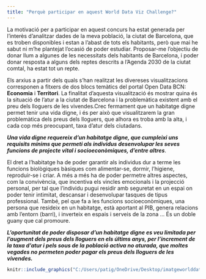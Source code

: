 ```yaml
---
title: "Perquè participar en aquest World Data Viz Challenge?"
---
```


La motivació per a participar en aquest concurs ha estat generada per l'interès d'analitzar dades de la meva població, la ciutat de Barcelona, que es troben disponibles i estan a l'abast de tots els habitants, però que mai he sabut ni m'he plantejat l'ocasió de poder estudiar.
Proposar-me l'objectiu de donar llum a algunes de les necessitats dels habitants de Barcelona, i poder donar resposta a alguns dels reptes descrits a l'Agenda 2030 de la ciutat comtal, ha estat tot un repte.

Els arxius a partir dels quals s'han realitzat les divereses visualitzacions corresponen a fitxers de dos blocs temàtics del portal Open Data BCN: **Economia** i **Territori**. 
La finalitat d'aquesta visualització és mostrar quina és la situació de l'atur a la ciutat de Barcelona i la problemàtica existent amb el preu dels lloguers de les vivendes.Crec fermament que un habitatge digne permet tenir una vida digne, i és per això que visualitzarem la gran problemàtica dels preus dels lloguers, que alhora es troba amb la alta, i cada cop més preocupant, taxa d'atur dels ciutadans.

***Una vida digne requereix d'un habitatge digne, que cumpleixi uns requisits mínims que permeti als individus desenvolupar les seves funcions de projecte vital i socioeconòmiques, d'entre altres***. 

El dret a l'habitatge ha de poder garantir als individus dur a terme les funcions biològiques bàsiques com alimentar-se, dormir, l'higiene, reproduir-se i criar. A més a més ha de poder permetre altres aspectes, com la convivència, que incentiva els vincles emocionals i la projecció personal, per tal que l'individu pugui residir amb seguretat en un espai on poder tenir intimitat, descansar i desenvolupar tasques de tipus professional. També, pel que fa a les funcions socioeconòmiques, una persona que resideix en un habitatge, està aportant al PIB, genera relacions amb l'entorn (barri), i inverteix en espais i serveis de la zona ... És un doble guany que cal promoure.

***L'oportunitat de poder disposar d'un habitatge digne es veu limitada per l'augment dels preus dels lloguers en els últims anys, per l'increment de la taxa d'atur i pels sous de la població activa no aturada, que moltes vegades no permeten poder pagar els preus dels lloguers de les vivendes.***

```r
knitr::include_graphics("C:/Users/patig/OneDrive/Desktop/imatgeworlddata.png")
```



